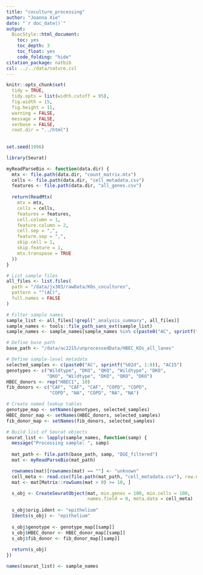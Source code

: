 ```yaml
---
title: "coculture_processing"
author: "Joanna Xie"
date: "`r doc_date()`"
output:
  BiocStyle::html_document:
    toc: yes
    toc_depth: 3
    toc_float: yes
    code_folding: "hide"
citation_package: natbib  
csl: ../../data/nature.csl  
---
```


```r

knitr::opts_chunk$set(
  tidy = TRUE,
  tidy.opts = list(width.cutoff = 95),
  fig.width = 15,
  fig.height = 11,
  warning = FALSE,
  message = FALSE,
  verbose = FALSE,
  root.dir = "../html")
 
 
set.seed(1996)
```


```r
library(Seurat)
```

```r
myReadParseBio <- function(data.dir) {
  mtx <- file.path(data.dir, "count_matrix.mtx")
  cells <- file.path(data.dir, "cell_metadata.csv")
  features <- file.path(data.dir, "all_genes.csv")
  
  return(ReadMtx(
    mtx = mtx,
    cells = cells,
    features = features,
    cell.column = 1,
    feature.column = 2,
    cell.sep = ",",
    feature.sep = ",",
    skip.cell = 1,
    skip.feature = 1,
    mtx.transpose = TRUE
  ))
}
```



```r
# List sample files
all_files <- list.files(
  path = "/data/jx303/rawData/KOs_cocultures",
  pattern = "^(AC)",
  full.names = FALSE
)

# Filter sample names
sample_list <- all_files[!grepl("_analysis_summary", all_files)]
sample_names <- tools::file_path_sans_ext(sample_list)
sample_names <- sample_names[sample_names %in% c(paste0("AC", sprintf("%02d", 1:9)), "AC15")]

# Define base path
base_path <- "/data/ac2215/unprocessedData/HBEC_KOs_all_lanes"

# Define sample-level metadata
selected_samples <- c(paste0("AC", sprintf("%02d", 1:9)), "AC15")
genotypes <- c("Wildtype", "DKO", "QKO", "Wildtype", "DKO", 
               "QKO", "Wildtype", "DKO", "QKO", "DKO")
HBEC_donors <- rep("HBEC1", 10)
fib_donors <- c("CAF", "CAF", "CAF", "COPD", "COPD", 
                "COPD", "NA", "COPD", "NA", "NA")

# Create named lookup tables
genotype_map <- setNames(genotypes, selected_samples)
HBEC_donor_map <- setNames(HBEC_donors, selected_samples)
fib_donor_map <- setNames(fib_donors, selected_samples)

# Build list of Seurat objects
seurat_list <- lapply(sample_names, function(samp) {
  message("Processing sample: ", samp)
  
  mat_path <- file.path(base_path, samp, "DGE_filtered")
  mat <- myReadParseBio(mat_path)

  rownames(mat)[rownames(mat) == ""] <- "unknown"
  cell_meta <- read.csv(file.path(mat_path, "cell_metadata.csv"), row.names = 1)
  mat <- mat[Matrix::rowSums(mat > 0) >= 10, ]

  s_obj <- CreateSeuratObject(mat, min.genes = 100, min.cells = 100, 
                              names.field = 0, meta.data = cell_meta)
  
  s_obj$orig.ident <- "epithelium"
  Idents(s_obj) <- "epithelium"
  
  s_obj$genotype <- genotype_map[[samp]]
  s_obj$HBEC_donor <- HBEC_donor_map[[samp]]
  s_obj$fib_donor <- fib_donor_map[[samp]]
  
  return(s_obj)
})

names(seurat_list) <- sample_names
```

```r

```

